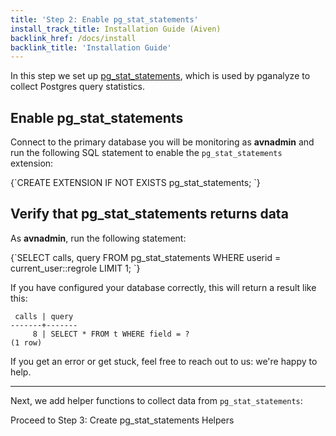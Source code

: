 ```yaml
---
title: 'Step 2: Enable pg_stat_statements'
install_track_title: Installation Guide (Aiven)
backlink_href: /docs/install
backlink_title: 'Installation Guide'
---
```


In this step we set up
[pg_stat_statements](http://www.postgresql.org/docs/current/static/pgstatstatements.html),
which is used by pganalyze to collect Postgres query statistics.

## Enable pg_stat_statements

Connect to the primary database you will be monitoring as **avnadmin** and run
the following SQL statement to enable the `pg_stat_statements` extension:

<CodeBlock language="sql">
{`CREATE EXTENSION IF NOT EXISTS pg_stat_statements;
`}
</CodeBlock>


## Verify that pg_stat_statements returns data

As **avnadmin**, run the following statement:

<CodeBlock language="sql">
{`SELECT calls, query FROM pg_stat_statements WHERE userid = current_user::regrole LIMIT 1;
`}
</CodeBlock>

If you have configured your database correctly, this will return a result like this:

```
 calls | query
-------+-------
     8 | SELECT * FROM t WHERE field = ?
(1 row)
```

If you get an error or get stuck, feel free to reach out to us: we're happy to help.

---

Next, we add helper functions to collect data from `pg_stat_statements`:

<Link className="btn btn-success" to="03_create_pg_stat_statements_helpers">
  Proceed to Step 3: Create pg_stat_statements Helpers
</Link>
